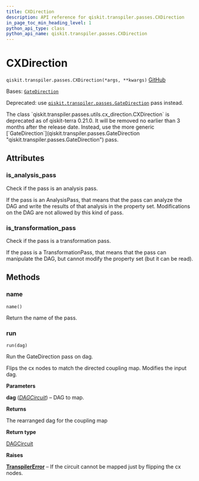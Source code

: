 ```yaml
---
title: CXDirection
description: API reference for qiskit.transpiler.passes.CXDirection
in_page_toc_min_heading_level: 1
python_api_type: class
python_api_name: qiskit.transpiler.passes.CXDirection
---
```


# CXDirection

<span id="qiskit.transpiler.passes.CXDirection" />

`qiskit.transpiler.passes.CXDirection(*args, **kwargs)` [GitHub](https://github.com/qiskit/qiskit/tree/stable/0.25/qiskit/transpiler/passes/utils/cx_direction.py "view source code")

Bases: [`GateDirection`](qiskit.transpiler.passes.GateDirection "qiskit.transpiler.passes.utils.gate_direction.GateDirection")

Deprecated: use [`qiskit.transpiler.passes.GateDirection`](qiskit.transpiler.passes.GateDirection "qiskit.transpiler.passes.GateDirection") pass instead.

<Admonition title="Deprecated since version 0.21.0" type="danger">
  The class `qiskit.transpiler.passes.utils.cx_direction.CXDirection` is deprecated as of qiskit-terra 0.21.0. It will be removed no earlier than 3 months after the release date. Instead, use the more generic [`GateDirection`](qiskit.transpiler.passes.GateDirection "qiskit.transpiler.passes.GateDirection") pass.
</Admonition>

## Attributes

<span id="qiskit.transpiler.passes.CXDirection.is_analysis_pass" />

### is\_analysis\_pass

Check if the pass is an analysis pass.

If the pass is an AnalysisPass, that means that the pass can analyze the DAG and write the results of that analysis in the property set. Modifications on the DAG are not allowed by this kind of pass.

<span id="qiskit.transpiler.passes.CXDirection.is_transformation_pass" />

### is\_transformation\_pass

Check if the pass is a transformation pass.

If the pass is a TransformationPass, that means that the pass can manipulate the DAG, but cannot modify the property set (but it can be read).

## Methods

### name

<span id="qiskit.transpiler.passes.CXDirection.name" />

`name()`

Return the name of the pass.

### run

<span id="qiskit.transpiler.passes.CXDirection.run" />

`run(dag)`

Run the GateDirection pass on dag.

Flips the cx nodes to match the directed coupling map. Modifies the input dag.

**Parameters**

**dag** ([*DAGCircuit*](qiskit.dagcircuit.DAGCircuit "qiskit.dagcircuit.DAGCircuit")) – DAG to map.

**Returns**

The rearranged dag for the coupling map

**Return type**

[DAGCircuit](qiskit.dagcircuit.DAGCircuit "qiskit.dagcircuit.DAGCircuit")

**Raises**

[**TranspilerError**](transpiler#qiskit.transpiler.TranspilerError "qiskit.transpiler.TranspilerError") – If the circuit cannot be mapped just by flipping the cx nodes.

